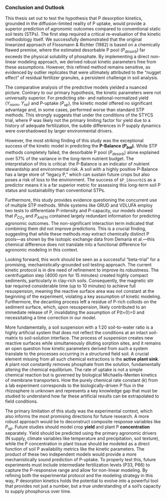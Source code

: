 ### Conclusion and Outlook

This thesis set out to test the hypothesis that P desorption kinetics, grounded in the diffusion-limited reality of P uptake, would provide a superior prediction of agronomic outcomes compared to conventional static soil tests (STPs). The first step required a critical re-evaluation of the kinetic methodology itself. We successfully demonstrated that the original linearized approach of Flossmann & Richter (1982) is based on a chemically flawed premise, where the estimated desorbable P pool ($P_{desorb}$) far exceeds the physical solubility of phosphate. By implementing a direct non-linear modeling approach, we derived robust kinetic parameters free from these assumptions. However, this refined method remains sensitive, as evidenced by outlier replicates that were ultimately attributed to the "nugget effect" of residual fertilizer granules, a persistent challenge in soil analysis.

The comparative analysis of the predictive models yielded a nuanced picture. Contrary to our primary hypothesis, the kinetic parameters were not universally superior. For predicting site- and national-normalized yield ($Y_{norm}$, $Y_{rel}$) and P-uptake ($P_{up}$), the kinetic model offered no significant advantage and, in some cases, performed worse than standard STP methods. This strongly suggests that under the conditions of the STYCS trial, where P was likely not the primary limiting factor for yield due to a history of adequate fertilization, the subtle differences in P supply dynamics were overshadowed by larger environmental drivers.

However, the most striking finding of this study was the exceptional success of the kinetic model in predicting the **P-Balance ($P_{bal}$)**. While STP methods completely failed, the desorbable P pool ($P_{desorb}$) alone explained over 57% of the variance in the long-term nutrient budget. The interpretation of this is critical: the P-Balance is an indicator of nutrient stewardship and environmental risk. A soil with a highly positive P-Balance has a large store of "legacy P," which can sustain future crops but also poses a risk of loss to the environment. The success of `$P_{desorb}$` as a predictor means it is a far superior metric for assessing this long-term soil P status and sustainability than conventional STPs.

Furthermore, this study provides evidence questioning the concurrent use of multiple STP methods. While systems like GRUD and VDLUFA employ two tests to differentiate P-intensity and P-capacity, our models showed that $P_{CO_2}$ and $P_{AAE10}$ contained largely redundant information for predicting agronomic outcomes. The non-significant interaction term indicated that combining them did not improve predictions. This is a crucial finding, suggesting that while these methods may extract chemically distinct P pools—as shown by the isotopic exchange data from Demaria et al.—this chemical difference does not translate into a functional difference for agronomic modeling in this context.

Looking forward, this work should be seen as a successful "beta-trial" for a promising, mechanistically-grounded soil testing approach. The current kinetic protocol is in dire need of refinement to improve its robustness. The centrifugation step (4000 rpm for 15 minutes) created highly compact sediments, particularly in clay-rich soils. Consequently, the magnetic stir bar required considerable time (up to 10 minutes) to achieve full resuspension, meaning the reactive surface area was not constant at the beginning of the experiment, violating a key assumption of kinetic modeling. Furthermore, the decanting process left a residue of P-rich colloids on the sediment surface, which, upon resuspension, likely contributed to an immediate release of P, invalidating the assumption of P(t=0)=0 and necessitating a time correction in our model.

More fundamentally, a soil suspension with a 1:20 soil-to-water ratio is a highly artificial system that does not reflect the conditions at an intact soil-matrix to soil-solution interface. The process of suspension creates new reactive surfaces while simultaneously diluting sorption sites, and it remains an open question how kinetic parameters derived from such a system translate to the processes occurring in a structured field soil. A crucial element missing from all such chemical extractions is the **active plant sink**. A plant root constantly removes phosphate from the solution, fundamentally altering the chemical equilibrium. The rate of uptake is not a simple chemical reaction but is governed by biological Michaelis-Menten kinetics of membrane transporters. How the purely chemical rate constant (*k*) from a lab experiment corresponds to the biologically-driven P flux in the rhizosphere is unknown and represents a key knowledge gap that must be studied to understand how far these artificial results can be extrapolated to field conditions.

The primary limitation of this study was the experimental context, which also informs the most promising directions for future research. A more robust approach would be to deconstruct composite response variables like $P_{up}$. Future studies should model crop **yield** and plant P **concentration** separately. Yield should be predicted using the primary agronomic drivers (N supply, climate variables like temperature and precipitation, soil texture), while the P concentration in plant tissue should be modeled as a direct function of soil P availability metrics like the kinetic parameters. The product of these two independent models would provide a more mechanistically sound prediction of P-uptake. To properly test this, future experiments must include intermediate fertilization levels (P33, P66) to capture the P-responsive range and allow for non-linear modeling. By refining both the experimental protocol and the modeling strategy in this way, P desorption kinetics holds the potential to evolve into a powerful tool that provides not just a number, but a true understanding of a soil's capacity to supply phosphorus over time.